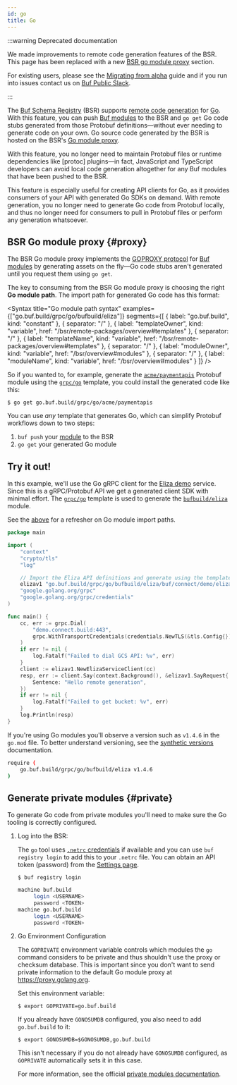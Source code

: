 ```yaml
---
id: go
title: Go
---
```


:::warning Deprecated documentation

We made improvements to remote code generation features of the BSR. This page
has been replaced with a new [BSR go module proxy][go-documentation] section.

For existing users, please see the [Migrating from alpha][migrating-from-alpha]
guide and if you run into issues contact us on [Buf Public
Slack][buf-slack-link].

:::

The [Buf Schema Registry](../../../bsr/overview.mdx) (BSR) supports
[remote code generation](./overview.mdx) for [Go]. With this feature, you can
push [Buf modules][modules] to the BSR and `go get` Go code stubs generated from
those Protobuf definitions&mdash;without ever needing to generate code on your
own. Go source code generated by the BSR is hosted on the BSR's
[Go module proxy](#proxy).

With this feature, you no longer need to maintain Protobuf files or runtime
dependencies like [protoc] plugins&mdash;in fact, JavaScript and TypeScript
developers can avoid local code generation altogether for any Buf modules that
have been pushed to the BSR.

This feature is especially useful for creating API clients for Go, as it
provides consumers of your API with generated Go SDKs on demand. With remote
generation, you no longer need to generate Go code from Protobuf locally, and
thus no longer need for consumers to pull in Protobuf files or perform any
generation whatsoever.

## BSR Go module proxy {#proxy}

The BSR Go module proxy implements the [GOPROXY protocol][goproxy] for [Buf
modules][modules] by generating assets on the fly&mdash;Go code stubs aren't
generated until you request them using `go get`.

The key to consuming from the BSR Go module proxy is choosing the right **Go
module path**. The import path for generated Go code has this format:


<Syntax
  title="Go module path syntax"
  examples={["go.buf.build/grpc/go/bufbuild/eliza"]}
  segments={[
    { label: "go.buf.build", kind: "constant" },
    { separator: "/" },
    {
      label: "templateOwner",
      kind: "variable",
      href: "/bsr/remote-packages/overview#templates"
    },
    { separator: "/" },
    {
      label: "templateName",
      kind: "variable",
      href: "/bsr/remote-packages/overview#templates"
    },
    { separator: "/" },
    { label: "moduleOwner", kind: "variable", href: "/bsr/overview#modules" },
    { separator: "/" },
    { label: "moduleName", kind: "variable", href: "/bsr/overview#modules" }
  ]}
/>

So if you wanted to, for example, generate the [`acme/paymentapis`][api]
Protobuf module using the [`grpc/go`][grpc-go] template, you could install the
generated code like this:

```terminal
$ go get go.buf.build/grpc/go/acme/paymentapis
```

You can use _any_ template that generates Go, which can simplify Protobuf
workflows down to two steps:

1. `buf push` your [module][modules] to the BSR
1. `go get` your generated Go module

## Try it out!

In this example, we'll use the Go gRPC client for the [Eliza demo][connect-demo]
service. Since this is a gRPC/Protobuf API we get a generated client SDK with
minimal effort. The [`grpc/go`][grpc-go] template is used to generate the
[`bufbuild/eliza`][eliza-module] module.

See the [above](#proxy) for a refresher on Go module import paths.

```go {9}
package main

import (
	"context"
	"crypto/tls"
	"log"

	// Import the Eliza API definitions and generate using the template grpc/go.
	elizav1 "go.buf.build/grpc/go/bufbuild/eliza/buf/connect/demo/eliza/v1"
	"google.golang.org/grpc"
	"google.golang.org/grpc/credentials"
)

func main() {
	cc, err := grpc.Dial(
		"demo.connect.build:443",
		grpc.WithTransportCredentials(credentials.NewTLS(&tls.Config{})),
	)
	if err != nil {
		log.Fatalf("Failed to dial GCS API: %v", err)
	}
	client := elizav1.NewElizaServiceClient(cc)
	resp, err := client.Say(context.Background(), &elizav1.SayRequest{
		Sentence: "Hello remote generation",
	})
	if err != nil {
		log.Fatalf("Failed to get bucket: %v", err)
	}
	log.Println(resp)
}

```

If you're using Go modules you'll observe a version such as `v1.4.6` in the
`go.mod` file. To better understand versioning, see the
[synthetic versions](overview.mdx#synthetic-versions) documentation.

```sh title="go.mod"
require (
	go.buf.build/grpc/go/bufbuild/eliza v1.4.6
)
```

## Generate private modules {#private}

To generate Go code from private modules you'll need to make sure the Go tooling
is correctly configured.

1. Log into the BSR:

   The `go` tool uses [`.netrc` credentials][netrc] if available and you can use
   `buf registry login` to add this to your `.netrc` file. You can obtain an API
   token (password) from the [Settings page][settings].

   ```terminal
   $ buf registry login
   ```

   ```sh title="~/.netrc"
   machine buf.build
   		login <USERNAME>
   		password <TOKEN>
   machine go.buf.build
   		login <USERNAME>
   		password <TOKEN>
   ```

2. Go Environment Configuration

   The `GOPRIVATE` environment variable controls which modules the `go` command
   considers to be private and thus shouldn't use the proxy or checksum
   database. This is important since you don't want to send private information
   to the default Go module proxy at https://proxy.golang.org.

   Set this environment variable:

   ```terminal
   $ export GOPRIVATE=go.buf.build
   ```

   If you already have `GONOSUMDB` configured, you also need to add
   `go.buf.build` to it:

   ```terminal
   $ export GONOSUMDB=$GONOSUMDB,go.buf.build
   ```

   This isn't necessary if you do not already have `GONOSUMDB` configured, as
   `GOPRIVATE` automatically sets it in this case.

   For more information, see the official [private modules
   documentation][private].

[api]: https://buf.build/acme/paymentapis
[bsr-remote-plugins-overview]: /bsr/remote-packages/overview
[buf-slack-link]: https://buf.build/links/slack
[connect-demo]: https://github.com/bufbuild/connect-demo
[eliza-module]: https://buf.build/bufbuild/eliza/
[go]: https://golang.org
[goproxy]: https://golang.org/ref/mod#goproxy-protocol
[grpc-go]: https://buf.build/grpc/templates/go
[migrating-from-alpha]: /bsr/remote-packages/migrating-from-alpha
[modules]: /bsr/overview.mdx#modules
[netrc]: https://golang.org/ref/mod#private-module-proxy-auth
[private]: https://golang.org/ref/mod#private-modules
[settings]: https://buf.build/settings/user
[storage]: https://cloud.google.com/storageb
[go-documentation]: /bsr/remote-packages/go
